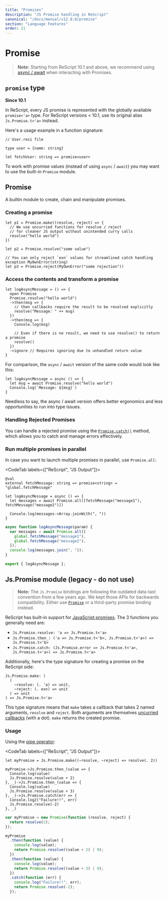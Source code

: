 ```yaml
---
title: "Promises"
description: "JS Promise handling in ReScript"
canonical: "/docs/manual/v12.0.0/promise"
section: "Language Features"
order: 21
---
```


# Promise

> **Note:** Starting from ReScript 10.1 and above, we recommend using [async / await](./async-await) when interacting with Promises.

## `promise` type

**Since 10.1**

In ReScript, every JS promise is represented with the globally available `promise<'a>` type. For ReScript versions < 10.1, use its original alias `Js.Promise.t<'a>` instead.

Here's a usage example in a function signature:

```resi
// User.resi file

type user = {name: string}

let fetchUser: string => promise<user>
```

To work with promise values (instead of using `async` / `await`) you may want to use the built-in `Promise` module.

## Promise

A builtin module to create, chain and manipulate promises.

### Creating a promise

```res
let p1 = Promise.make((resolve, reject) => {
  // We use uncurried functions for resolve / reject
  // for cleaner JS output without unintended curry calls
  resolve("hello world")
})

let p2 = Promise.resolve("some value")

// You can only reject `exn` values for streamlined catch handling
exception MyOwnError(string)
let p3 = Promise.reject(MyOwnError("some rejection"))
```

### Access the contents and transform a promise

```res
let logAsyncMessage = () => {
  open Promise
  Promise.resolve("hello world")
  ->then(msg => {
    // then callbacks require the result to be resolved explicitly
    resolve("Message: " ++ msg)
  })
  ->then(msg => {
    Console.log(msg)

    // Even if there is no result, we need to use resolve() to return a promise
    resolve()
  })
  ->ignore // Requires ignoring due to unhandled return value
}
```

For comparison, the `async` / `await` version of the same code would look like this:

```res
let logAsyncMessage = async () => {
  let msg = await Promise.resolve("hello world")
  Console.log(`Message: ${msg}`)
}
```

Needless to say, the async / await version offers better ergonomics and less opportunities to run into type issues.

### Handling Rejected Promises

You can handle a rejected promise using the [`Promise.catch()`](./api/core/promise#value-catch) method, which allows you to catch and manage errors effectively.

### Run multiple promises in parallel

In case you want to launch multiple promises in parallel, use `Promise.all`:

<CodeTab labels={["ReScript", "JS Output"]}>

```res
@val
external fetchMessage: string => promise<string> = "global.fetchMessage"

let logAsyncMessage = async () => {
  let messages = await Promise.all([fetchMessage("message1"), fetchMessage("message2")])

  Console.log(messages->Array.joinWith(", "))
}
```

```js
async function logAsyncMessage(param) {
  var messages = await Promise.all([
    global.fetchMessage("message1"),
    global.fetchMessage("message2"),
  ]);
  console.log(messages.join(", "));
}

export { logAsyncMessage };
```

</CodeTab>

## Js.Promise module (legacy - do not use)

> **Note:** The `Js.Promise` bindings are following the outdated data-last convention from a few years ago. We kept those APIs for backwards compatibility. Either use [`Promise`](api/core/promise) or a third-party promise binding instead.

ReScript has built-in support for [JavaScript promises](api/js/promise). The 3 functions you generally need are:

- `Js.Promise.resolve: 'a => Js.Promise.t<'a>`
- `Js.Promise.then_: ('a => Js.Promise.t<'b>, Js.Promise.t<'a>) => Js.Promise.t<'b>`
- `Js.Promise.catch: (Js.Promise.error => Js.Promise.t<'a>, Js.Promise.t<'a>) => Js.Promise.t<'a>`

Additionally, here's the type signature for creating a promise on the ReScript side:

```res
Js.Promise.make: (
  (
    ~resolve: (. 'a) => unit,
    ~reject: (. exn) => unit
  ) => unit
) => Js.Promise.t<'a>
```

This type signature means that `make` takes a callback that takes 2 named arguments, `resolve` and `reject`. Both arguments are themselves [uncurried callbacks](function.md#uncurried-function) (with a dot). `make` returns the created promise.

### Usage

Using the [pipe operator](pipe.md):

<CodeTab labels={["ReScript", "JS Output"]}>

```res example
let myPromise = Js.Promise.make((~resolve, ~reject) => resolve(. 2))

myPromise->Js.Promise.then_(value => {
  Console.log(value)
  Js.Promise.resolve(value + 2)
}, _)->Js.Promise.then_(value => {
  Console.log(value)
  Js.Promise.resolve(value + 3)
}, _)->Js.Promise.catch(err => {
  Console.log2("Failure!!", err)
  Js.Promise.resolve(-2)
}, _)
```

```js
var myPromise = new Promise(function (resolve, reject) {
  return resolve(2);
});

myPromise
  .then(function (value) {
    console.log(value);
    return Promise.resolve((value + 2) | 0);
  })
  .then(function (value) {
    console.log(value);
    return Promise.resolve((value + 3) | 0);
  })
  .catch(function (err) {
    console.log("Failure!!", err);
    return Promise.resolve(-2);
  });
```

</CodeTab>
